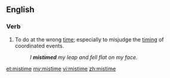 ==English==
===Verb===
{{en-verb|mistimes|mistiming|mistimed}}

#To do at the wrong [[time]]; especially to misjudge the [[timing]] of coordinated events.
#:''I '''mistimed''' my leap and fell flat on my face.''

[[et:mistime]]
[[my:mistime]]
[[vi:mistime]]
[[zh:mistime]]